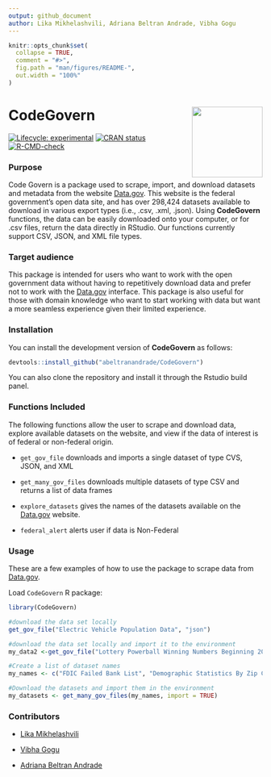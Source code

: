 ```yaml
---
output: github_document
author: Lika Mikhelashvili, Adriana Beltran Andrade, Vibha Gogu
---
```


<!-- README.md is generated from README.Rmd. Please edit that file -->

```r
knitr::opts_chunk$set(
  collapse = TRUE,
  comment = "#>",
  fig.path = "man/figures/README-",
  out.width = "100%"
)
```

# CodeGovern <img src="data-raw/hex_codegovern_US_colors.png" align="right" height=140/>

<!-- badges: start -->
[![Lifecycle: experimental](https://img.shields.io/badge/lifecycle-experimental-orange.svg)](https://lifecycle.r-lib.org/articles/stages.html#experimental)
[![CRAN status](https://www.r-pkg.org/badges/version/CodeGovern)](https://CRAN.R-project.org/package=CodeGovern)
[![R-CMD-check](https://github.com/abeltranandrade/CodeGovern/actions/workflows/R-CMD-check.yaml/badge.svg)](https://github.com/abeltranandrade/CodeGovern/actions/workflows/R-CMD-check.yaml)
<!-- badges: end -->

### Purpose
Code Govern is a package used to scrape, import, and download datasets and metadata from the website [Data.gov](https://data.gov/). This website is the federal government's open data site, and has over 298,424 datasets available to download in various export types (i.e., .csv, .xml, .json). Using **CodeGovern** functions, the data can be easily downloaded onto your computer, or for .csv files, return the data directly in RStudio. Our functions currently support CSV, JSON, and XML file types.  

### Target audience
This package is intended for users who want to work with the open government data without having to repetitively download data and prefer not to work with the [Data.gov](https://data.gov/) interface. This package is also useful for those with domain knowledge who want to start working with data but want a more seamless experience given their limited experience.


### Installation

You can install the development version of **CodeGovern** as follows:

``` r
devtools::install_github("abeltranandrade/CodeGovern")
```
You can also clone the repository and install it through the Rstudio build panel. 

### Functions Included

The following functions allow the user to scrape and download data, explore available datasets on the website, and view if the data of interest is of federal or non-federal origin.

- `get_gov_file` downloads and imports a single dataset of type CVS, JSON, and XML

- `get_many_gov_files` downloads multiple datasets of type CSV and returns a list of data frames

- `explore_datasets` gives the names of the datasets available on the [Data.gov](https://data.gov/) website.

- `federal_alert` alerts user if data is Non-Federal


### Usage

These are a few examples of how to use the package to scrape data from [Data.gov](https://data.gov/).

Load `CodeGovern` R package:

```r
library(CodeGovern)
```


```r
#download the data set locally
get_gov_file("Electric Vehicle Population Data", "json") 

#download the data set locally and import it to the environment
my_data2 <-get_gov_file("Lottery Powerball Winning Numbers Beginning 2010", "csv") 
```

```r
#Create a list of dataset names
my_names <- c("FDIC Failed Bank List", "Demographic Statistics By Zip Code")

#Download the datasets and import them in the environment
my_datasets <- get_many_gov_files(my_names, import = TRUE)
```


### Contributors

- [Lika Mikhelashvili](https://github.com/lmikhelashvili)

- [Vibha Gogu](https://github.com/vibhagogu)

- [Adriana Beltran Andrade](https://github.com/abeltranandrade)
